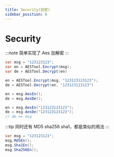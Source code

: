 ```yaml
---
title: Security(加密)
sidebar_position: 6
---
```


# Security

:::note
简单实现了 Aes 加解密
:::

```csharp
var msg = "123123123";
var en = AESTool.Encrypt(msg);
var de = AESTool.Decrypt(en)

en = AESTool.Encrypt(msg, "123123123123");
de = AESTool.Decrypt(en, "123123123123")

en = msg.AesEn();
de = msg.AesDe();

en = msg.AesEn("123123123123");
de = msg.AesDe("123123123123");
// de == msg
```

:::tip
同时还有 MD5 sha256 sha1，都是类似的用法
:::

```csharp
var msg = "123123123";
msg.Md5En();
msg.Sha1En();
msg.Sha256En();
```